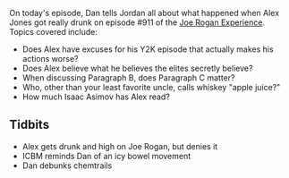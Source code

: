 {{Episode|title=Joe Rogan Appearance|episodeNumber=9|length=3:10:01|airDate=February 5, 2017|episodeType=Joe Rogan|appearance=[[Joe Rogan]], [[Eddie Bravo]]|previousEpisode=[[8: January 26-27, 2017]]|nextEpisode=[[10: February 6, 2017]]}}{{Stub}}

On today's episode, Dan tells Jordan all about what happened when Alex Jones got really drunk on episode #911 of the [[Joe Rogan Experience]].  Topics covered include:

* Does Alex have excuses for his Y2K episode that actually makes his actions worse?
* Does Alex believe what he believes the elites secretly believe?
* When discussing Paragraph B, does Paragraph C matter?
* Who, other than your least favorite uncle, calls whiskey "apple juice?"
* How much Isaac Asimov has Alex read?

==Tidbits==

* Alex gets drunk and high on Joe Rogan, but denies it
* ICBM reminds Dan of an icy bowel movement
* Dan debunks chemtrails